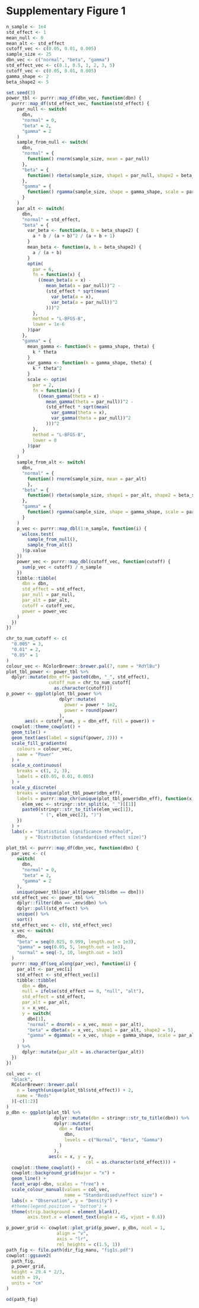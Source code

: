 # Supplementary Figure 1

```r
n_sample <- 1e4
std_effect <- 1
mean_null <- 0
mean_alt <- std_effect
cutoff_vec <- c(0.05, 0.01, 0.005)
sample_size <- 25
dbn_vec <- c("normal", "beta", "gamma")
std_effect_vec <- c(0.1, 0.5, 1, 2, 3, 5)
cutoff_vec <- c(0.05, 0.01, 0.005)
gamma_shape <- 2
beta_shape2 <- 5
```

```r
set.seed(3)
power_tbl <- purrr::map_df(dbn_vec, function(dbn) {
  purrr::map_df(std_effect_vec, function(std_effect) {
    par_null <- switch(
      dbn,
      "normal" = 0,
      "beta" = 2,
      "gamma" = 2
    )
    sample_from_null <- switch(
      dbn,
      "normal" = {
        function() rnorm(sample_size, mean = par_null)
      },
      "beta" = {
        function() rbeta(sample_size, shape1 = par_null, shape2 = beta_shape2)
      },
      "gamma" = {
        function() rgamma(sample_size, shape = gamma_shape, scale = par_null)
      }
    )
    par_alt <- switch(
      dbn,
      "normal" = std_effect,
      "beta" = {
        var_beta <- function(a, b = beta_shape2) {
          a * b / (a + b)^2 / (a + b + 1)
        }
        mean_beta <- function(a, b = beta_shape2) {
          a / (a + b)
        }
        optim(
          par = 6,
          fn = function(x) {
            ((mean_beta(a = x) -
               mean_beta(a = par_null))^2 -
               (std_effect * sqrt(mean(
                 var_beta(a = x),
                 var_beta(a = par_null))^2
               )))^2
          },
          method = "L-BFGS-B",
          lower = 1e-6
        )$par
      },
      "gamma" = {
        mean_gamma <- function(k = gamma_shape, theta) {
          k * theta
        }
        var_gamma <- function(k = gamma_shape, theta) {
          k * theta^2
        }
        scale <- optim(
          par = 2,
          fn = function(x) {
            ((mean_gamma(theta = x) -
               mean_gamma(theta = par_null))^2 -
               (std_effect * sqrt(mean(
                 var_gamma(theta = x),
                 var_gamma(theta = par_null))^2
               )))^2
          },
          method = "L-BFGS-B",
          lower = 0
        )$par
      }
    )
    sample_from_alt <- switch(
      dbn,
      "normal" = {
        function() rnorm(sample_size, mean = par_alt)
        },
      "beta" = {
        function() rbeta(sample_size, shape1 = par_alt, shape2 = beta_shape2)
      },
      "gamma" = {
        function() rgamma(sample_size, shape = gamma_shape, scale = par_alt)
      }
    )
    p_vec <- purrr::map_dbl(1:n_sample, function(i) {
      wilcox.test(
        sample_from_null(),
        sample_from_alt()
      )$p.value
    })
    power_vec <- purrr::map_dbl(cutoff_vec, function(cutoff) {
      sum(p_vec < cutoff) / n_sample
    })
    tibble::tibble(
      dbn = dbn,
      std_effect = std_effect,
      par_null = par_null,
      par_alt = par_alt,
      cutoff = cutoff_vec,
      power = power_vec
    )
  })
})
```


```r

chr_to_num_cutoff <- c(
  "0.005" = 3,
  "0.01" = 2,
  "0.05" = 1
)
colour_vec <- RColorBrewer::brewer.pal(7, name = "RdYlBu")
plot_tbl_power <- power_tbl %>%
  dplyr::mutate(dbn_eff= paste0(dbn, "_", std_effect),
                cutoff_num = chr_to_num_cutoff[
                  as.character(cutoff)])
p_power <- ggplot(plot_tbl_power %>%
                    dplyr::mutate(
                      power = power * 1e2,
                      power = round(power)
                    ),
       aes(x = cutoff_num, y = dbn_eff, fill = power)) +
  cowplot::theme_cowplot() +
  geom_tile() +
  geom_text(aes(label = signif(power, 2))) +
  scale_fill_gradientn(
    colours = colour_vec,
    name = "Power"
  ) +
  scale_x_continuous(
    breaks = c(1, 2, 3),
    labels = c(0.05, 0.01, 0.005)
  ) +
  scale_y_discrete(
    breaks = unique(plot_tbl_power$dbn_eff),
    labels = purrr::map_chr(unique(plot_tbl_power$dbn_eff), function(x) {
      elem_vec <- stringr::str_split(x, "_")[[1]]
      paste0(stringr::str_to_title(elem_vec[1]),
             " (", elem_vec[2], ")")
    })
  ) +
  labs(x = "Statistical significance threshold",
       y = "Distribution (standardised effect size)")
```

```r
plot_tbl <- purrr::map_df(dbn_vec, function(dbn) {
  par_vec <- c(
    switch(
      dbn,
      "normal" = 0,
      "beta" = 2,
      "gamma" = 2
    ),
    unique(power_tbl$par_alt[power_tbl$dbn == dbn]))
  std_effect_vec <- power_tbl %>%
    dplyr::filter(dbn == .env$dbn) %>%
    dplyr::pull(std_effect) %>%
    unique() %>%
    sort()
  std_effect_vec <- c(0, std_effect_vec)
  x_vec <- switch(
    dbn,
    "beta" = seq(0.025, 0.999, length.out = 1e3),
    "gamma" = seq(0.05, 5, length.out = 1e3),
    "normal" = seq(-3, 10, length.out = 1e3)
  )
  purrr::map_df(seq_along(par_vec), function(i) {
    par_alt <- par_vec[i]
    std_effect <- std_effect_vec[i]
    tibble::tibble(
      dbn = dbn,
      null = ifelse(std_effect == 0, "null", "alt"),
      std_effect = std_effect,
      par_alt = par_alt,
      x = x_vec,
      y = switch(
        dbn[1],
        "normal" = dnorm(x = x_vec, mean = par_alt),
        "beta" = dbeta(x = x_vec, shape1 = par_alt, shape2 = 5),
        "gamma" = dgamma(x = x_vec, shape = gamma_shape, scale = par_alt)
      )
    ) %>%
      dplyr::mutate(par_alt = as.character(par_alt))
  })
})

col_vec <- c(
  "black",
  RColorBrewer::brewer.pal(
    n = length(unique(plot_tbl$std_effect)) + 2,
    name = "Reds"
  )[-c(1:2)]
)
p_dbn <- ggplot(plot_tbl %>%
                  dplyr::mutate(dbn = stringr::str_to_title(dbn)) %>%
                  dplyr::mutate(
                    dbn = factor(
                      dbn,
                      levels = c("Normal", "Beta", "Gamma")
                    )
                  ),
                aes(x = x, y = y,
                              col = as.character(std_effect))) +
  cowplot::theme_cowplot() +
  cowplot::background_grid(major = "x") +
  geom_line() +
  facet_wrap(~dbn, scales = "free") +
  scale_colour_manual(values = col_vec,
                      name = "Standardised\neffect size") +
  labs(x = "Observation", y = "Density") +
  #theme(legend.position = "bottom") +
  theme(strip.background = element_blank(),
        axis.text.x = element_text(angle = 45, vjust = 0.6))
```

```r
p_power_grid <- cowplot::plot_grid(p_power, p_dbn, ncol = 1,
                   align = "v",
                   axis = "lr",
                   rel_heights = c(1.5, 1))
path_fig <- file.path(dir_fig_manu, "fig1s.pdf")
cowplot::ggsave2(
  path_fig,
  p_power_grid,
  height = 29.4 * 2/3,
  width = 19,
  units = "cm"
)

od(path_fig)
```

